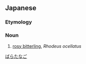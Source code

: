 ==Japanese==
{{ja-kanjitab}}

===Etymology===
{{compound|lang=ja|sort=ばらたなご|薔薇|tr1=bara|t1=rose|鰱|tr2=tanago|t2=bitterling}}

===Noun===
{{ja-noun|ばらたなご|バラタナゴ}}

# [[rosy bitterling]], ''Rhodeus ocellatus''

[[Category:ja:Fish|ばらたなご]]